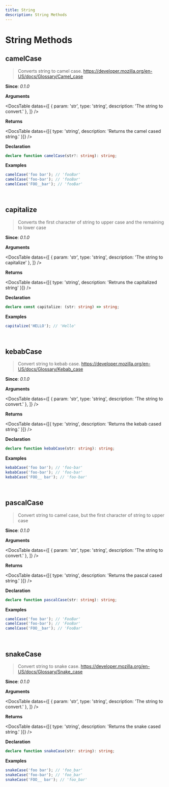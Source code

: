 ```yaml
---
title: String
description: String Methods
---
```



# String Methods

## camelCase

> Converts string to camel case. https://developer.mozilla.org/en-US/docs/Glossary/Camel_case

**Since**: _0.1.0_

**Arguments**

<DocsTable
  datas={[
    { param: 'str', type: 'string', description: 'The string to convert.' },
  ]}
/>

**Returns**

<DocsTable
  datas={[{ type: 'string', description: 'Returns the camel cased string.' }]}
/>

**Declaration**

```ts
declare function camelCase(str?: string): string;
```

**Examples**

```js
camelCase('foo bar'); // 'fooBar'
camelCase('foo-bar'); // 'fooBar'
camelCase('FOO__bar'); // 'fooBar'
```

<br />

## capitalize

> Converts the first character of string to upper case and the remaining to lower case

**Since**: _0.1.0_

**Arguments**

<DocsTable
  datas={[
    { param: 'str', type: 'string', description: 'The string to capitalize' },
  ]}
/>

**Returns**

<DocsTable
  datas={[{ type: 'string', description: 'Retruns the capitalized string' }]}
/>

**Declaration**

```ts
declare const capitalize: (str: string) => string;
```

**Examples**

```js
capitalize('HELLO'); // 'Hello'
```

<br />

## kebabCase

> Convert string to kebab case. https://developer.mozilla.org/en-US/docs/Glossary/Kebab_case

**Since**: _0.1.0_

**Arguments**

<DocsTable
  datas={[
    { param: 'str', type: 'string', description: 'The string to convert.' },
  ]}
/>

**Returns**

<DocsTable
  datas={[{ type: 'string', description: 'Returns the kebab cased string.' }]}
/>

**Declaration**

```ts
declare function kebabCase(str: string): string;
```

**Examples**

```js
kebabCase('foo bar'); // 'foo-bar'
kebabCase('foo-bar'); // 'foo-bar'
kebabCase('FOO__ bar'); // 'foo-bar'
```

<br />

## pascalCase

> Convert string to camel case, but the first character of string to upper case

**Since**: _0.1.0_

**Arguments**

<DocsTable
  datas={[
    { param: 'str', type: 'string', description: 'The string to convert.' },
  ]}
/>

**Returns**

<DocsTable
  datas={[{ type: 'string', description: 'Returns the pascal cased string.' }]}
/>

**Declaration**

```ts
declare function pascalCase(str: string): string;
```

**Examples**

```js
camelCase('foo bar'); // 'FooBar'
camelCase('foo-bar'); // 'FooBar'
camelCase('FOO__bar'); // 'FooBar'
```

<br />

## snakeCase

> Convert string to snake case. https://developer.mozilla.org/en-US/docs/Glossary/Snake_case

**Since**: _0.1.0_

**Arguments**

<DocsTable
  datas={[
    { param: 'str', type: 'string', description: 'The string to convert.' },
  ]}
/>

**Returns**

<DocsTable
  datas={[{ type: 'string', description: 'Returns the snake cased string.' }]}
/>

**Declaration**

```ts
declare function snakeCase(str: string): string;
```

**Examples**

```js
snakeCase('foo bar'); // 'foo_bar'
snakeCase('foo-bar'); // 'foo_bar'
snakeCase('FOO__ bar'); // 'foo_bar'
```
